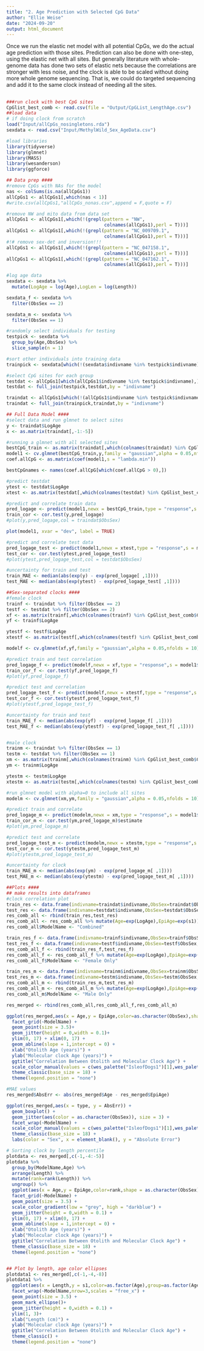 ```yaml
---
title: "2. Age Prediction with Selected CpG Data"
author: "Ellie Weise"
date: "2024-09-20"
output: html_document
---
```


Once we run the elastic net model with all potential CpGs, we do the actual age prediction with those sites. Prediction can also be done with one-step, using the elastic net with all sites. But generally literature with whole-genome data has done two sets of elastic nets because the correlations are stronger with less noise, and the clock is able to be scaled without doing more whole genome sequencing. That is, we could do targeted sequencing and add it to the same clock instead of needing all the sites.

## 
```r
###run clock with best CpG sites
CpGlist_best_comb <- read.csv(file = "Output/CpGList_LengthAge.csv")
##load data
# if doing clock from scratch
load("Input/allCpGs_nosingletons.rda")
sexdata <- read.csv("Input/MethylWild_Sex_AgeData.csv")

#load libraries
library(tidyverse)
library(glmnet)
library(MASS)
library(wesanderson)
library(ggforce)

```


```r
## Data prep ####
#remove CpGs with NAs for the model
nas <- colSums(is.na(allCpGs1))
allCpGs1 <- allCpGs1[,which(nas < 1)]
#write.csv(allCpGs1,"allCpGs_nonas.csv",append = F,quote = F)

#remove NW and mito data from data set
allCpGs1 <- allCpGs1[,which(!(grepl(pattern = "NW",
                                    colnames(allCpGs1),perl = T)))]
allCpGs1 <- allCpGs1[,which(!(grepl(pattern = "NC_009709.1",
                                    colnames(allCpGs1),perl = T)))]
#!# remove sex-det and inversion!!!
allCpGs1 <- allCpGs1[,which(!(grepl(pattern = "NC_047158.1",
                                    colnames(allCpGs1),perl = T)))]
allCpGs1 <- allCpGs1[,which(!(grepl(pattern = "NC_047162.1",
                                    colnames(allCpGs1),perl = T)))]

#log age data
sexdata <- sexdata %>% 
  mutate(LogAge = log(Age),LogLen = log(Length))

sexdata_f <- sexdata %>% 
  filter(ObsSex == 2)

sexdata_m <- sexdata %>% 
  filter(ObsSex == 1)
```

```r
#randomly select individuals for testing
testpick <- sexdata %>% 
  group_by(Age,ObsSex) %>% 
  slice_sample(n = 1)

#sort other individuals into training data
trainpick <- sexdata[which(!(sexdata$indivname %in% testpick$indivname)),]

#select CpG sites for each group
testdat <- allCpGs1[which(allCpGs1$indivname %in% testpick$indivname),]
testdat <- full_join(testpick,testdat,by = "indivname")

traindat <- allCpGs1[which(!(allCpGs1$indivname %in% testpick$indivname)),]
traindat <- full_join(trainpick,traindat,by = "indivname")
```

```r
## Full Data Model ####
#select data and run glmnet to select sites
y <- traindat$LogAge
x <- as.matrix(traindat[,-1:-5])

#running a glmnet with all selected sites
bestCpG_train <- as.matrix(traindat[,which(colnames(traindat) %in% CpGlist_best_comb$CpGlist_best)])
model1 <- cv.glmnet(bestCpG_train,y,family = "gaussian",alpha = 0.05,nfolds = 10)
coef.allCpG <- as.matrix(coef(model1,s = "lambda.min"))

bestCpGnames <- names(coef.allCpG[which(coef.allCpG > 0),])

#predict testdat
ytest <- testdat$LogAge
xtest <- as.matrix(testdat[,which(colnames(testdat) %in% CpGlist_best_comb$CpGlist_best)])

#predict and correlate train data
pred_logage <- predict(model1,newx = bestCpG_train,type = "response",s = model1$lambda.min)
train_cor <- cor.test(y,pred_logage)
#plot(y,pred_logage,col = traindat$ObsSex)

plot(model1, xvar = "dev", label = TRUE)

#predict and correlate test data
pred_logage_test <- predict(model1,newx = xtest,type = "response",s = model1$lambda.min)
test_cor <- cor.test(ytest,pred_logage_test)
#plot(ytest,pred_logage_test,col = testdat$ObsSex)

#uncertainty for train and test
train_MAE <- median(abs(exp(y) - exp(pred_logage[ ,1])))
test_MAE <- median(abs(exp(ytest) - exp(pred_logage_test[ ,1])))

```

```r
##Sex-separated clocks ####
#female clock
trainf <- traindat %>% filter(ObsSex == 2)
testf <- testdat %>% filter(ObsSex == 2)
xf <- as.matrix(trainf[,which(colnames(trainf) %in% CpGlist_best_comb$CpGlist_best)])
yf <- trainf$LogAge

ytestf <- testf$LogAge
xtestf <- as.matrix(testf[,which(colnames(testf) %in% CpGlist_best_comb$CpGlist_best)])

modelf <- cv.glmnet(xf,yf,family = "gaussian",alpha = 0.05,nfolds = 10)

#predict train and test correlation
pred_logage_f <- predict(modelf,newx = xf,type = "response",s = model1$lambda.min)
train_cor_f <- cor.test(yf,pred_logage_f)
#plot(yf,pred_logage_f)

#predict test and correlation
pred_logage_test_f <- predict(modelf,newx = xtestf,type = "response",s = model1$lambda.min)
test_cor_f <- cor.test(ytestf,pred_logage_test_f)
#plot(ytestf,pred_logage_test_f)

#uncertainty for train and test
train_MAE_f <- median(abs(exp(yf) - exp(pred_logage_f[ ,1])))
test_MAE_f <- median(abs(exp(ytestf) - exp(pred_logage_test_f[ ,1])))


#male clock
trainm <- traindat %>% filter(ObsSex == 1)
testm <- testdat %>% filter(ObsSex == 1)
xm <- as.matrix(trainm[,which(colnames(trainm) %in% CpGlist_best_comb$CpGlist_best)])
ym <- trainm$LogAge

ytestm <- testm$LogAge
xtestm <- as.matrix(testm[,which(colnames(testm) %in% CpGlist_best_comb$CpGlist_best)])

#run glmnet model with alpha=0 to include all sites
modelm <- cv.glmnet(xm,ym,family = "gaussian",alpha = 0.05,nfolds = 10)

#predict train and correlate
pred_logage_m <- predict(modelm,newx = xm,type = "response",s = model1$lambda.min)
train_cor_m <- cor.test(ym,pred_logage_m)$estimate
#plot(ym,pred_logage_m)

#predict test and correlate
pred_logage_test_m <- predict(modelm,newx = xtestm,type = "response",s = model1$lambda.min)
test_cor_m <- cor.test(ytestm,pred_logage_test_m)
#plot(ytestm,pred_logage_test_m)

#uncertainty for clock
train_MAE_m <- median(abs(exp(ym) - exp(pred_logage_m[ ,1])))
test_MAE_m <- median(abs(exp(ytestm) - exp(pred_logage_test_m[ ,1])))

```

```r
##Plots ####
## make results into dataframes
#clock correlation plot
train_res <- data.frame(indivname=traindat$indivname,ObsSex=traindat$ObsSex,Length=traindat$Length,LogAge=y,LogEpiAge=pred_logage,type="Train")
test_res <- data.frame(indivname=testdat$indivname,ObsSex=testdat$ObsSex,Length=testdat$Length,LogAge=ytest,LogEpiAge=pred_logage_test,type="Test")
res_comb_all <- rbind(train_res,test_res)
res_comb_all <- res_comb_all %>% mutate(Age=exp(LogAge),EpiAge=exp(s1))
res_comb_all$ModelName <- "Combined"

train_res_f <- data.frame(indivname=trainf$indivname,ObsSex=trainf$ObsSex,Length=trainf$Length,LogAge=yf,LogEpiAge=pred_logage_f,type="Train")
test_res_f <- data.frame(indivname=testf$indivname,ObsSex=testf$ObsSex,Length=testf$Length,LogAge=ytestf,LogEpiAge=pred_logage_test_f,type="Test")
res_comb_all_f <- rbind(train_res_f,test_res_f)
res_comb_all_f <- res_comb_all_f %>% mutate(Age=exp(LogAge),EpiAge=exp(s1))
res_comb_all_f$ModelName <- "Female Only"

train_res_m <- data.frame(indivname=trainm$indivname,ObsSex=trainm$ObsSex,Length=trainm$Length,LogAge=ym,LogEpiAge=pred_logage_m,type="Train")
test_res_m <- data.frame(indivname=testm$indivname,ObsSex=testm$ObsSex,Length=testm$Length,LogAge=ytestm,LogEpiAge=pred_logage_test_m,type="Test")
res_comb_all_m <- rbind(train_res_m,test_res_m)
res_comb_all_m <- res_comb_all_m %>% mutate(Age=exp(LogAge),EpiAge=exp(s1))
res_comb_all_m$ModelName <- "Male Only"

res_merged <- rbind(res_comb_all,res_comb_all_f,res_comb_all_m)

ggplot(res_merged,aes(x = Age,y = EpiAge,color=as.character(ObsSex),shape = type))+
  facet_grid(~ModelName) +
  geom_point(size = 3.5)+
  geom_jitter(height = 0,width = 0.1)+
  ylim(0, 17) + xlim(0, 17) +
  geom_abline(slope = 1,intercept = 0) +
  xlab("Otolith Age (years)") +
  ylab("Molecular clock Age (years)") +
  ggtitle("Correlation Between Otolith and Molecular Clock Age") +
  scale_color_manual(values = c(wes_palette("IsleofDogs1")[1],wes_palette("IsleofDogs1")[3]))+
  theme_classic(base_size = 18) + 
  theme(legend.position = "none")

#MAE values
res_merged$AbsErr <- abs(res_merged$Age - res_merged$EpiAge)

ggplot(res_merged,aes(x = type, y = AbsErr)) +
  geom_boxplot() +
  geom_jitter(aes(color = as.character(ObsSex)), size = 3) +
  facet_wrap(~ModelName) +
  scale_color_manual(values = c(wes_palette("IsleofDogs1")[1],wes_palette("IsleofDogs1")[3])) +
  theme_classic(base_size = 18) + 
  labs(color = "Sex", x = element_blank(), y = "Absolute Error")

```

```r
# Sorting clock by length percentile
plotdata <- res_merged[,c(-1,-4:-5)]
plotdata %>% 
  group_by(ModelName,Age) %>% 
  arrange(Length) %>% 
  mutate(rank=rank(Length)) %>% 
  ungroup() %>% 
  ggplot(aes(x = Age,y = EpiAge,color=rank,shape = as.character(ObsSex)))+
  facet_grid(~ModelName) +
  geom_point(size = 3.5) +
  scale_color_gradient(low = "grey", high = "darkblue") +
  geom_jitter(height = 0,width = 0.1) +
  ylim(0, 17) + xlim(0, 17) +
  geom_abline(slope = 1,intercept = 0) +
  xlab("Otolith Age (years)") +
  ylab("Molecular clock Age (years)") +
  ggtitle("Correlation Between Otolith and Molecular Clock Age") +
  theme_classic(base_size = 18) + 
  theme(legend.position = "none")


## Plot by length, age color ellipses
plotdata1 <- res_merged[,c(-1,-4,-8)]
plotdata1 %>% 
  ggplot(aes(x = Length,y = s1,color=as.factor(Age),group=as.factor(Age)))+
  facet_wrap(~ModelName,nrow=3,scales = "free_x") +
  geom_point(size = 3.5) +
  geom_mark_ellipse()+
  geom_jitter(height = 0,width = 0.1) +
  ylim(1, 3)+
  xlab("Length (cm)") +
  ylab("Molecular clock Age (years)") +
  ggtitle("Correlation Between Otolith and Molecular Clock Age") +
  theme_classic() + 
  theme(legend.position = "none")

```

